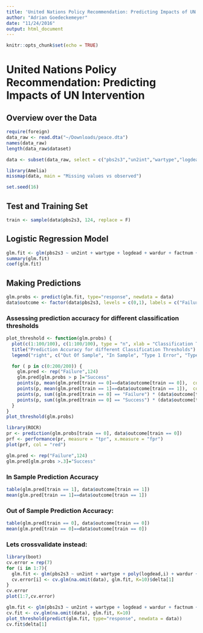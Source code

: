 ```yaml
---
title: 'United Nations Policy Recommendation: Predicting Impacts of UN Intervention'
author: "Adrian Goedeckemeyer"
date: "11/24/2016"
output: html_document
---
```


```r
knitr::opts_chunk$set(echo = TRUE)
```

# United Nations Policy Recommendation: Predicting Impacts of UN Intervention

## Overview over the Data

```r
require(foreign)
data_raw <- read.dta("~/Downloads/peace.dta")
names(data_raw)
length(data_raw$dataset)

data <- subset(data_raw, select = c("pbs2s3","un2int","wartype","logdead","wardur","factnum","trnsfcap","develop","exp","decade","treaty","geo","eh","electric"))

library(Amelia)
missmap(data, main = "Missing values vs observed")

set.seed(16)
```

## Test and Training Set

```r
train <- sample(data$pbs2s3, 124, replace = F) 
```

## Logistic Regression Model

```r
glm.fit <- glm(pbs2s3 ~ un2int + wartype + logdead + wardur + factnum + trnsfcap + develop + exp + decade + treaty + geo + eh + electric, data = data[train == 1,], family = binomial)
summary(glm.fit)
coef(glm.fit)
```

## Making Predictions

```r
glm.probs <- predict(glm.fit, type="response", newdata = data)
data$outcome <- factor(data$pbs2s3, levels = c(0,1), labels = c("Failure", "Success"))
```

### Assessing prediction accuracy for different classification thresholds
```r

plot_threshold <- function(glm.probs) {
  plot(c(1:100/100), c(1:100/100), type = "n", xlab = "Classification Threshold", ylab = "Accuracy")
  title("Prediction Accuracy for different Classification Thresholds")
  legend("right", c("Out Of Sample", "In Sample", "Type 1 Error", "Type 2 Error"), pch = 19, col= c("red","blue","green", "orange"))

  for ( p in c(0:200/200)) {
    glm.pred <- rep("Failure",124)
    glm.pred[glm.probs > p ]="Success"
    points(p, mean(glm.pred[train == 0]==data$outcome[train == 0]),  col = "red", pch = 20)
    points(p, mean(glm.pred[train == 1]==data$outcome[train == 1]),  col = "blue", pch = 20)
    points(p, sum((glm.pred[train == 0] == "Failure") * (data$outcome[train == 0] == "Success"))/length(data$un2int), col = "green", pch = 20)
    points(p, sum((glm.pred[train == 0] == "Success") * (data$outcome[train == 0] == "Failure"))/length(data$un2int), col = "orange", pch = 20)
  }
}
plot_threshold(glm.probs)

library(ROCR)
pr <- prediction(glm.probs[train == 0], data$outcome[train == 0])
prf <- performance(pr, measure = "tpr", x.measure = "fpr")
plot(prf, col = "red")

glm.pred <- rep("Failure",124)
glm.pred[glm.probs >.3]="Success"
```

### In Sample Prediction Accuracy

```r
table(glm.pred[train == 1], data$outcome[train == 1])
mean(glm.pred[train == 1]==data$outcome[train == 1])
```

### Out of Sample Prediction Accuracy:

```r
table(glm.pred[train == 0], data$outcome[train == 0])
mean(glm.pred[train == 0]==data$outcome[train == 0])
```

### Lets crossvalidate instead:

```r
library(boot)
cv.error = rep(7)
for (i in 1:7){
  glm.fit <- glm(pbs2s3 ~ un2int + wartype + poly(logdead,i) + wardur + factnum + trnsfcap + develop + exp + decade + treaty + geo + eh + electric, data = na.omit(data), family = binomial)
  cv.error[i] <- cv.glm(na.omit(data), glm.fit, K=10)$delta[1]
}
cv.error
plot(1:7,cv.error)

glm.fit <- glm(pbs2s3 ~ un2int + wartype + logdead + wardur + factnum + trnsfcap + develop + exp + decade + treaty + geo + eh + electric, data = na.omit(data), family = binomial)
cv.fit <- cv.glm(na.omit(data), glm.fit, K=10)
plot_threshold(predict(glm.fit, type="response", newdata = data))
cv.fit$delta[1]
```

 